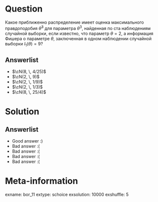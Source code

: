 Question
========
  
Какое приближенно распределение имеет оценка максимального правдоподобия $\hat{\theta}^3$ для параметра $\theta^3$, найденная по ста наблюдениям случайной выборки, если известно, что параметр $\theta = 2$, а информация Фишера о параметре $\theta$, заключенная в одном наблюдении случайной выборки $I_1(\theta) = 9$?

Answerlist
----------

* $\cN(8, \, 4/25)$
* $\cN(2, \, 9)$
* $\cN(2, \, 1/9)$
* $\cN(2, \, 1/3)$
* $\cN(8, \, 25/4)$


Solution
========
  
Answerlist
----------
*  Good answer :)
*  Bad answer :(
*  Bad answer :(
*  Bad answer :(
*  Bad answer :(
        
Meta-information
================
exname: bor_11
extype: schoice
exsolution: 10000
exshuffle: 5